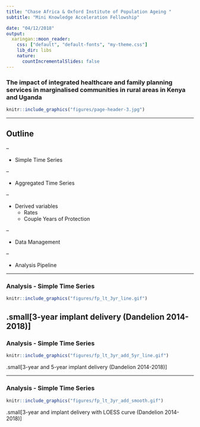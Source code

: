 ```yaml
---
title: "Chase Africa & Oxford Institute of Population Ageing "
subtitle: "Mini Knowledge Acceleration Fellowship" 

date: "04/12/2018"
output:
  xaringan::moon_reader:
    css: ["default", "default-fonts", "my-theme.css"]
    lib_dir: libs
    nature:
      countIncrementalSlides: false
---
```


### The impact of integrated healthcare and family planning services in marginalised communities in rural areas in Kenya and Uganda 
```r
knitr::include_graphics("figures/page-header-3.jpg")
```


---

## Outline 

--

* Simple Time Series

--

* Aggregated Time Series

--

* Derived variables
  + Rates
  + Couple Years of Protection 

--

* Data Management

--

* Analysis Pipeline


---

### Analysis - Simple Time Series

```r
knitr::include_graphics("figures/fp_lt_3yr_line.gif")
```

.small[3-year implant delivery (Dandelion 2014-2018)]
---

### Analysis - Simple Time Series

```r
knitr::include_graphics("figures/fp_lt_3yr_add_5yr_line.gif")
```

.small[3-year and 5-year implant delivery (Dandelion 2014-2018)]

---
### Analysis - Simple Time Series

```r
knitr::include_graphics("figures/fp_lt_3yr_add_smooth.gif")
```

.small[3-year and implant delivery with LOESS curve (Dandelion 2014-2018)]